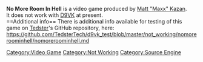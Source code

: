 <strong>No More Room In Hell</strong> is a video game produced by [[Matt "Maxx" Kazan]].
<br />
It does not work with [[D9VK]] at present.
<br />
==Additional info==
There is additional info available for testing of this game on [[User:Tedster|Tedster]]'s GitHub repository, here:
<br />
https://github.com/TedsterTech/d9vk_test/blob/master/not_working/nomoreroominhell/nomoreroominhell.md

[[Category:Video Game]]
[[Category:Not Working]]
[[Category:Source Engine]]
